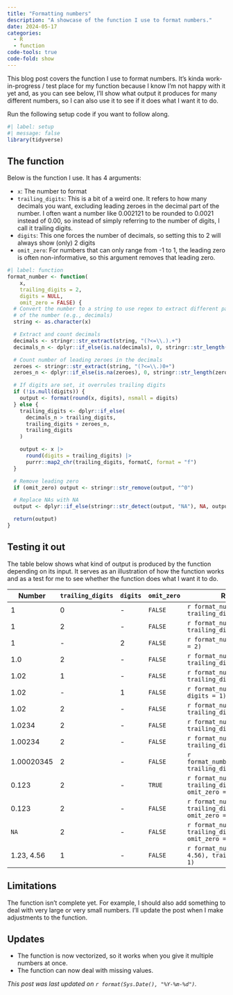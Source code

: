```yaml
---
title: "Formatting numbers"
description: "A showcase of the function I use to format numbers."
date: 2024-05-17
categories:
  - R
  - function
code-tools: true
code-fold: show
---
```


This blog post covers the function I use to format numbers. It's kinda work-in-progress / test place for my function because I know I'm not happy with it yet and, as you can see below, I'll show what output it produces for many different numbers, so I can also use it to see if it does what I want it to do.

Run the following setup code if you want to follow along.

```r
#| label: setup
#| message: false
library(tidyverse)
```

## The function

Below is the function I use. It has 4 arguments:

- `x`: The number to format
- `trailing_digits`: This is a bit of a weird one. It refers to how many decimals you want, excluding leading zeroes in the decimal part of the number. I often want a number like 0.002121 to be rounded to 0.0021 instead of 0.00, so instead of simply referring to the number of digits, I call it trailing digits.
- `digits`: This one forces the number of decimals, so setting this to 2 will always show (only) 2 digits
- `omit_zero`: For numbers that can only range from -1 to 1, the leading zero is often non-informative, so this argument removes that leading zero.

```r
#| label: function
format_number <- function(
    x,
    trailing_digits = 2,
    digits = NULL,
    omit_zero = FALSE) {
  # Convert the number to a string to use regex to extract different parts
  # of the number (e.g., decimals)
  string <- as.character(x)

  # Extract and count decimals
  decimals <- stringr::str_extract(string, "(?<=\\.).+")
  decimals_n <- dplyr::if_else(is.na(decimals), 0, stringr::str_length(decimals))

  # Count number of leading zeroes in the decimals
  zeroes <- stringr::str_extract(string, "(?<=\\.)0+")
  zeroes_n <- dplyr::if_else(is.na(zeroes), 0, stringr::str_length(zeroes))

  # If digits are set, it overrules trailing digits
  if (!is.null(digits)) {
    output <- format(round(x, digits), nsmall = digits)
  } else {
    trailing_digits <- dplyr::if_else(
      decimals_n > trailing_digits,
      trailing_digits + zeroes_n,
      trailing_digits
    )

    output <- x |>
      round(digits = trailing_digits) |>
      purrr::map2_chr(trailing_digits, formatC, format = "f")
  }

  # Remove leading zero
  if (omit_zero) output <- stringr::str_remove(output, "^0")

  # Replace NAs with NA
  output <- dplyr::if_else(stringr::str_detect(output, "NA"), NA, output)

  return(output)
}
```

## Testing it out

The table below shows what kind of output is produced by the function depending on its input. It serves as an illustration of how the function works and as a test for me to see whether the function does what I want it to do.

| Number      | `trailing_digits` | `digits` | `omit_zero` | Result                                                           |
|-------------|-------------------|----------|-------------|------------------------------------------------------------------|
| 1           | 0                 | \-       | `FALSE`     | `r format_number(1, trailing_digits = 0)`                        |
| 1           | 2                 | \-       | `FALSE`     | `r format_number(1, trailing_digits = 2)`                        |
| 1           | \-                | 2        | `FALSE`     | `r format_number(1, digits = 2)`                                 |
| 1.0         | 2                 | \-       | `FALSE`     | `r format_number(1.0, trailing_digits = 2)`                      |
| 1.02        | 1                 | \-       | `FALSE`     | `r format_number(1.02, trailing_digits = 1)`                     |
| 1.02        | -                 | 1        | `FALSE`     | `r format_number(1.02, digits = 1)`                              |
| 1.02        | 2                 | \-       | `FALSE`     | `r format_number(1.02, trailing_digits = 2)`                     |
| 1.0234      | 2                 | \-       | `FALSE`     | `r format_number(1.0234, trailing_digits = 2)`                   |
| 1.00234     | 2                 | \-       | `FALSE`     | `r format_number(1.00234, trailing_digits = 2)`                  |
| 1.00020345  | 2                 | \-       | `FALSE`     | `r format_number(1.00020345, trailing_digits = 2)`               |
| 0.123       | 2                 | \-       | `TRUE`      | `r format_number(0.123, trailing_digits = 2, omit_zero = TRUE)`  |
| 0.123       | 2                 | \-       | `FALSE`     | `r format_number(0.123, trailing_digits = 2, omit_zero = FALSE)` |
| `NA`        | 2                 | \-       | `FALSE`     | `r format_number(NA, trailing_digits = 2, omit_zero = FALSE)`    |
| 1.23, 4.56  | 1                 | \-       | `FALSE`     | `r format_number(c(1.23, 4.56), trailing_digits = 1)`            |

## Limitations

The function isn't complete yet. For example, I should also add something to deal with very large or very small numbers. I'll update the post when I make adjustments to the function.

## Updates

- The function is now vectorized, so it works when you give it multiple numbers at once.
- The function can now deal with missing values.

*This post was last updated on `r format(Sys.Date(), "%Y-%m-%d")`.*